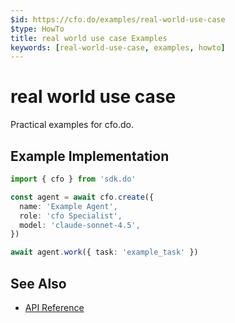 ```yaml
---
$id: https://cfo.do/examples/real-world-use-case
$type: HowTo
title: real world use case Examples
keywords: [real-world-use-case, examples, howto]
---
```


# real world use case

Practical examples for cfo.do.

## Example Implementation

```typescript
import { cfo } from 'sdk.do'

const agent = await cfo.create({
  name: 'Example Agent',
  role: 'cfo Specialist',
  model: 'claude-sonnet-4.5',
})

await agent.work({ task: 'example_task' })
```

## See Also

- [API Reference](../api/reference)
